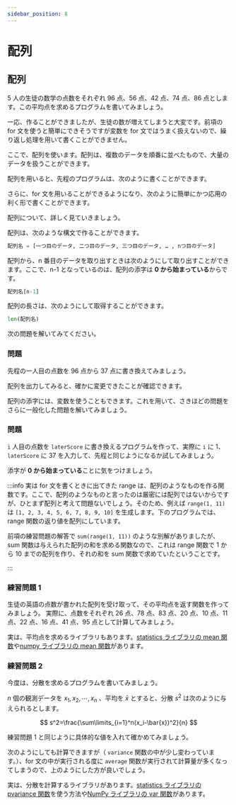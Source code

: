 ```yaml
---
sidebar_position: 8
---
```



# 配列

## 配列

5 人の生徒の数学の点数をそれぞれ 96 点、56 点、42 点、74 点、86 点とします。この平均点を求めるプログラムを書いてみましょう。

<ViewSource path="_samples/average.ipynb" />

一応、作ることができましたが、生徒の数が増えてしまうと大変です。前項の for 文を使うと簡単にできそうですが変数を for 文ではうまく扱えないので、繰り返し処理を用いて書くことができません。

ここで、配列を使います。配列は、複数のデータを順番に並べたもので、大量のデータを扱うことができます。

配列を用いると、先程のプログラムは、次のように書くことができます。

<ViewSource path="_samples/average2.ipynb" />

さらに、for 文を用いることができるようになり、次のように簡単にかつ応用の利く形で書くことができます。

<ViewSource path="_samples/average3.ipynb" />

配列について、詳しく見ていきましょう。

配列は、次のような構文で作ることができます。

```python
配列名 = [一つ目のデータ, 二つ目のデータ, 三つ目のデータ, … , nつ目のデータ]
```

配列から、n 番目のデータを取り出すときは次のようにして取り出すことができます。ここで、n-1 となっているのは、配列の添字は **0 から始まっている**からです。

```python
配列名[n-1]
```

配列の長さは、次のようにして取得することができます。

```python
len(配列名)
```

次の問題を解いてみてください。

### 問題

先程の一人目の点数を 96 点から 37 点に書き換えてみましょう。

<Answer>
<ViewSource path="_samples/change.ipynb" />

配列を出力してみると、確かに変更できたことが確認できます。

<ViewSource path="_samples/change2.ipynb" />
</Answer>

配列の添字には、変数を使うこともできます。これを用いて、さきほどの問題をさらに一般化した問題を解いてみましょう。

### 問題

`i` 人目の点数を `laterScore` に書き換えるプログラムを作って、実際に `i` に 1、`laterScore` に 37 を入力して、先程と同じようになるか試してみましょう。

<Answer>

添字が **0 から始まっている**ことに気をつけましょう。

<ViewSource path="_samples/change3.ipynb" />
</Answer>

:::info
実は for 文を書くときに出てきた range は、配列のようなものを作る関数です。ここで、配列のようなものと言ったのは厳密には配列ではないからですが、ひとまず配列と考えて問題ないでしょう。そのため、例えば `range(1, 11)` は `[1, 2, 3, 4, 5, 6, 7, 8, 9, 10]` を生成します。下のプログラムでは、range 関数の返り値を配列にしています。

<ViewSource path="_samples/range.ipynb" />

前項の練習問題の解答で `sum(range(1, 11))` のような別解がありましたが、sum 関数は与えられた配列の和を求める関数なので、これは range 関数で 1 から 10 までの配列を作り、それの和を sum 関数で求めていたということです。

<ViewSource path="_samples/sum.ipynb" />

<ViewSource path="_samples/sum2.ipynb" />

:::

### 練習問題 1

生徒の英語の点数が書かれた配列を受け取って、その平均点を返す関数を作ってみましょう。
実際に、点数をそれぞれ 26 点、78 点、83 点、20 点、10 点、11 点、22 点、16 点、41 点、95 点として計算してみましょう。

<Answer>
<ViewSource path="_samples/average10.ipynb" />

実は、平均点を求めるライブラリもあります。[statistics ライブラリの mean 関数](https://docs.python.org/ja/3/library/statistics.html#statistics.mean)や[numpy ライブラリの mean 関数](https://numpy.org/doc/stable/reference/generated/numpy.mean.html)があります。

<ViewSource path="_samples/average_statistics.ipynb" />

<ViewSource path="_samples/average_numpy.ipynb" />
</Answer>

### 練習問題 2

今度は、分散を求めるプログラムを書いてみましょう。

$n$ 個の観測データを $x_1,x_2,\cdots,x_n$ 、平均を $\bar{x}$ とすると、分散 $s^2$ は次のように与えられるとします。

$$
s^2=\frac{\sum\limits_{i=1}^n(x_i-\bar{x})^2}{n}
$$

練習問題 1 と同じように具体的な値を入れて確かめてみましょう。

<Answer>
<ViewSource path="_samples/variance.ipynb" />

次のようにしても計算できますが（ `variance` 関数の中が少し変わっています。）、for 文の中が実行される度に `average` 関数が実行されて計算量が多くなってしまうので、上のようにした方が良いでしょう。

<ViewSource path="_samples/variance2.ipynb" />

実は、分散を計算するライブラリがあります。[statistics ライブラリの pvariance 関数](https://docs.python.org/ja/3/library/statistics.html#statistics.pvariance)を使う方法や[NumPy ライブラリの var 関数](https://numpy.org/doc/stable/reference/generated/numpy.var.html)があります。

<ViewSource path="_samples/variance_statistics.ipynb" />

<ViewSource path="_samples/variance_numpy.ipynb" />

</Answer>
